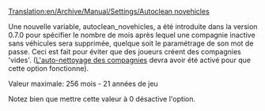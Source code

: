 [[Translation:en/Archive/Manual/Settings/Autoclean novehicles]]


Une nouvelle variable, autoclean_novehicles, a été introduite dans la version 0.7.0 pour spécifier le nombre de mois après lequel une compagnie inactive sans véhicules sera supprimée, quelque soit le paramétrage de son mot de passe. Ceci est fait pour éviter que des joueurs créent des compagnies 'vides'. ([[fr/Archive/Manual/Settings/Auto-nettoyage des compagnies|L'auto-nettoyage des compagnies]] devra avoir été activé pour que cette option fonctionne).

Valeur maximale: 256 mois - 21 années de jeu

Notez bien que mettre cette valeur à 0 désactive l'option.